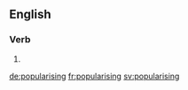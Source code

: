 ==English==

===Verb===
{{head|en}}

# {{present participle of|popularise}}

[[de:popularising]]
[[fr:popularising]]
[[sv:popularising]]